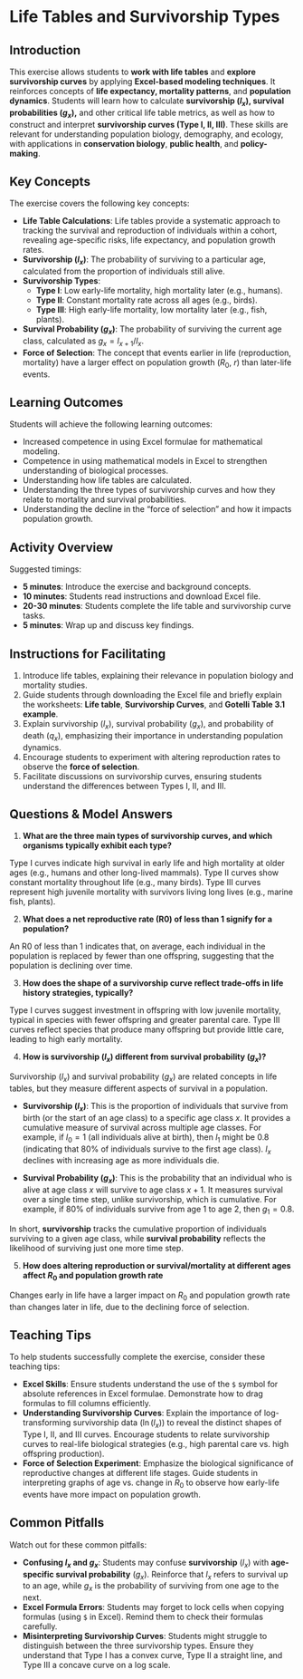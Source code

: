 # Life Tables and Survivorship Types

## Introduction

This exercise allows students to **work with life tables** and **explore survivorship curves** by applying **Excel-based modeling techniques**. It reinforces concepts of **life expectancy, mortality patterns**, and **population dynamics**. Students will learn how to calculate **survivorship ($l_x$), survival probabilities ($g_x$),** and other critical life table metrics, as well as how to construct and interpret **survivorship curves (Type I, II, III)**. These skills are relevant for understanding population biology, demography, and ecology, with applications in **conservation biology**, **public health**, and **policy-making**.

## Key Concepts

The exercise covers the following key concepts:

- **Life Table Calculations**: Life tables provide a systematic approach to tracking the survival and reproduction of individuals within a cohort, revealing age-specific risks, life expectancy, and population growth rates.
- **Survivorship ($l_x$)**: The probability of surviving to a particular age, calculated from the proportion of individuals still alive.
- **Survivorship Types**:
  - **Type I**: Low early-life mortality, high mortality later (e.g., humans).
  - **Type II**: Constant mortality rate across all ages (e.g., birds).
  - **Type III**: High early-life mortality, low mortality later (e.g., fish, plants).
- **Survival Probability ($g_x$)**: The probability of surviving the current age class, calculated as $g_x = l_{x+1}/l_x$.
- **Force of Selection**: The concept that events earlier in life (reproduction, mortality) have a larger effect on population growth ($R_0$, $r$) than later-life events.

## Learning Outcomes

Students will achieve the following learning outcomes:

- Increased competence in using Excel formulae for mathematical modeling.
- Competence in using mathematical models in Excel to strengthen understanding of biological processes.
- Understanding how life tables are calculated.
- Understanding the three types of survivorship curves and how they relate to mortality and survival probabilities.
- Understanding the decline in the "force of selection" and how it impacts population growth.

## Activity Overview

Suggested timings:

- **5 minutes**: Introduce the exercise and background concepts.
- **10 minutes**: Students read instructions and download Excel file.
- **20-30 minutes**: Students complete the life table and survivorship curve tasks.
- **5 minutes**: Wrap up and discuss key findings.

## Instructions for Facilitating

1. Introduce life tables, explaining their relevance in population biology and mortality studies.
2. Guide students through downloading the Excel file and briefly explain the worksheets: **Life table**, **Survivorship Curves**, and **Gotelli Table 3.1 example**.
3. Explain survivorship ($l_x$), survival probability ($g_x$), and probability of death ($q_x$), emphasizing their importance in understanding population dynamics.
4. Encourage students to experiment with altering reproduction rates to observe the **force of selection**.
5. Facilitate discussions on survivorship curves, ensuring students understand the differences between Types I, II, and III.

## Questions & Model Answers


1. **What are the three main types of survivorship curves, and which organisms typically exhibit each type?**

Type I curves indicate high survival in early life and high mortality at older ages (e.g., humans and other long-lived mammals). Type II curves show constant mortality throughout life (e.g., many birds). Type III curves represent high juvenile mortality with survivors living long lives (e.g., marine fish, plants).

2. **What does a net reproductive rate (R0) of less than 1 signify for a population?**

An R0 of less than 1 indicates that, on average, each individual in the population is replaced by fewer than one offspring, suggesting that the population is declining over time.
 
3. **How does the shape of a survivorship curve reflect trade-offs in life history strategies, typically? **

Type I curves suggest investment in offspring with low juvenile mortality, typical in species with fewer offspring and greater parental care. Type III curves reflect species that produce many offspring but provide little care, leading to high early mortality.

4. **How is survivorship ($l_x$) different from survival probability ($g_x$)?**

Survivorship ($l_x$) and survival probability ($g_x$) are related concepts in life tables, but they measure different aspects of survival in a population.

- **Survivorship ($l_x$)**: This is the proportion of individuals that survive from birth (or the start of an age class) to a specific age class $x$. It provides a cumulative measure of survival across multiple age classes. For example, if $l_0 = 1$ (all individuals alive at birth), then $l_1$ might be 0.8 (indicating that 80% of individuals survive to the first age class). $l_x$ declines with increasing age as more individuals die.

- **Survival Probability ($g_x$)**: This is the probability that an individual who is alive at age class $x$ will survive to age class $x+1$. It measures survival over a single time step, unlike survivorship, which is cumulative. For example, if 80% of individuals survive from age 1 to age 2, then $g_1 = 0.8$.

In short, **survivorship** tracks the cumulative proportion of individuals surviving to a given age class, while **survival probability** reflects the likelihood of surviving just one more time step.

5. **How does altering reproduction or survival/mortality at different ages affect $R_0$ and population growth rate**

Changes early in life have a larger impact on $R_0$ and population growth rate than changes later in life, due to the declining force of selection.
   
## Teaching Tips

To help students successfully complete the exercise, consider these teaching tips:

- **Excel Skills**: Ensure students understand the use of the `$` symbol for absolute references in Excel formulae. Demonstrate how to drag formulas to fill columns efficiently.
- **Understanding Survivorship Curves**: Explain the importance of log-transforming survivorship data ($\ln(l_x)$) to reveal the distinct shapes of Type I, II, and III curves. Encourage students to relate survivorship curves to real-life biological strategies (e.g., high parental care vs. high offspring production).
- **Force of Selection Experiment**: Emphasize the biological significance of reproductive changes at different life stages. Guide students in interpreting graphs of age vs. change in $R_0$ to observe how early-life events have more impact on population growth.

## Common Pitfalls

Watch out for these common pitfalls:

- **Confusing $l_x$ and $g_x$**: Students may confuse **survivorship** ($l_x$) with **age-specific survival probability** ($g_x$). Reinforce that $l_x$ refers to survival up to an age, while $g_x$ is the probability of surviving from one age to the next.
- **Excel Formula Errors**: Students may forget to lock cells when copying formulas (using `$` in Excel). Remind them to check their formulas carefully.
- **Misinterpreting Survivorship Curves**: Students might struggle to distinguish between the three survivorship types. Ensure they understand that Type I has a convex curve, Type II a straight line, and Type III a concave curve on a log scale.

